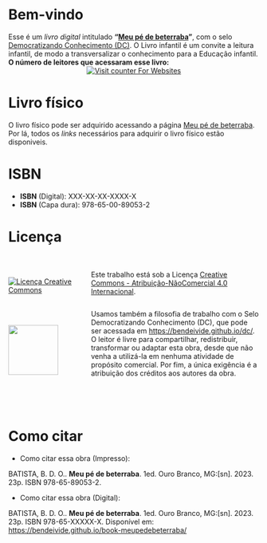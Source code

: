 # Bem-vindo {.unnumbered}

Esse é um *livro digital* intitulado __"[Meu pé de beterraba]()"__, com o selo [Democratizando Conhecimento (DC)](https://bendeivide.github.io/dc/). O Livro infantil é um convite a leitura infantil, de modo a transversalizar o conhecimento para a Educação infantil. 
</br>
**O número de leitores  que acessaram esse livro:**
</br>
<center>
<a href="https://www.hitwebcounter.com" target="_blank">
<img src="https://hitwebcounter.com/counter/counter.php?page=11465119&style=0001&nbdigits=5&type=page&initCount=0" title="Counter Widget" Alt="Visit counter For Websites"   border="0" /></a>                          
</center>       

# Livro físico {.unnumbered}

<!-- - [Shopee](https://shopee.com.br/product/880978340/14993816937/){target="_blank"} -->
<!-- - [Mercado livre](https://produto.mercadolivre.com.br/MLB-2844606023-livro-pelos-caminhos-de-ciriegola-capa-triplex-brilhosa-impresso-interna-preto-e-branco-_JM){target="_blank"} -->
<!-- - [Amazon](https://www.amazon.com/-/pt/dp/650035611X/ref=sr_1_1?qid=1652557080&refinements=p_27%3ABen+D%C3%AAivide+de+Oliveira+Batista&s=books&sr=1-1&text=Ben+D%C3%AAivide+de+Oliveira+Batista){target="_blank"} -->

O livro físico pode ser adquirido acessando a página [Meu pé de beterraba](https://bendeivide.github.io/books/mepedebeterraba). Por lá, todos os *links* necessários para adquirir o livro físico estão disponiveis.



# ISBN {.unnumbered}

- __ISBN__ (Digital): XXX-XX-XX-XXXX-X
- __ISBN__ (Capa dura): 978-65-00-89053-2



# Licença {.unnumbered}

:::: {.columns}

::: {.column width="30%" .v-center-container}

</br>

<a rel="license" href="http://creativecommons.org/licenses/by-nc/4.0/"><img alt="Licença Creative Commons" style="border-width:0" src="https://i.creativecommons.org/l/by-nc/4.0/88x31.png" />


:::

::: {.column width="70%"}

</a><br />Este trabalho está sob a Licença <a rel="license" href="http://creativecommons.org/licenses/by-nc/4.0/">Creative Commons - Atribuição-NãoComercial 4.0 Internacional</a>.

:::

::::


:::: {.columns}

::: {.column width="30%" .v-center-container}

</br>

<a href="https://bendeivide.github.io/dc/"><img src="SeloDC-preto.png" align="left" width="100" /></a>

:::

::: {.column width="70%"}

Usamos também a filosofia de trabalho com o Selo Democratizando Conhecimento (DC), que pode ser acessada em <https://bendeivide.github.io/dc/>. O leitor é livre para compartilhar, redistribuir, transformar ou adaptar esta obra, desde que não venha a utilizá-la em nenhuma atividade de propósito comercial. Por fim, a única exigência é a atribuição dos créditos aos autores da obra.

:::

::::



</br>
</br>

# Como citar {.unnumbered}

- Como citar essa obra (Impresso):

BATISTA, B. D. O.. __Meu pé de beterraba__. 1ed. Ouro Branco, MG:[sn]. 2023. 23p. ISBN 978-65-89053-2.

- Como citar essa obra (Digital):

BATISTA, B. D. O.. __Meu pé de beterraba__. 1ed. Ouro Branco, MG:[sn]. 2023. 23p. ISBN 978-65-XXXXX-X. Disponível em: <https://bendeivide.github.io/book-meupedebeterraba/>



